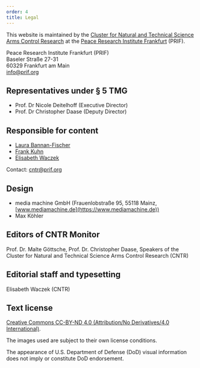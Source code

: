 ```yaml
---
order: 4
title: Legal
---
```


This website is maintained by the [Cluster for Natural and Technical Science Arms Control Research](https://www.cntrarmscontrol.org/) at the [Peace Research Institute Frankfurt](https://www.prif.org/) (PRIF).

Peace Research Institute Frankfurt (PRIF)\
Baseler Straße 27-31\
60329 Frankfurt am Main\
[info@prif.org](mailto:info@prif.org)

## Representatives under § 5 TMG

- Prof. Dr Nicole Deitelhoff (Executive Director)
- Prof. Dr Christopher Daase (Deputy Director)

## Responsible for content

- [Laura Bannan-Fischer](https://www.prif.org/en/ueber-uns/team/person/laura-bannan-fischer)
- [Frank Kuhn](https://www.prif.org/en/ueber-uns/person/frank-kuhn)
- [Elisabeth Waczek](https://www.prif.org/en/ueber-uns/person/elisabeth-waczek)

Contact: [cntr@prif.org](mailto:cntr@prif.org)

## Design

- media machine GmbH (Frauenlobstraße 95, 55118 Mainz, [www.mediamachine.de](https://www.mediamachine.de))
- Max Köhler

## Editors of CNTR Monitor

Prof. Dr. Malte Göttsche, Prof. Dr. Christopher Daase,
Speakers of the Cluster for Natural and Technical Science Arms Control Research (CNTR)

## Editorial staff and typesetting

Elisabeth Waczek (CNTR)

## Text license

[Creative Commons CC-BY-ND 4.0 (Attribution/No Derivatives/4.0 International)](https://creativecommons.org/licenses/by-nd/4.0/deed.en).

The images used are subject to their own license conditions.

The appearance of U.S. Department of Defense (DoD) visual information does not imply or constitute DoD endorsement.
